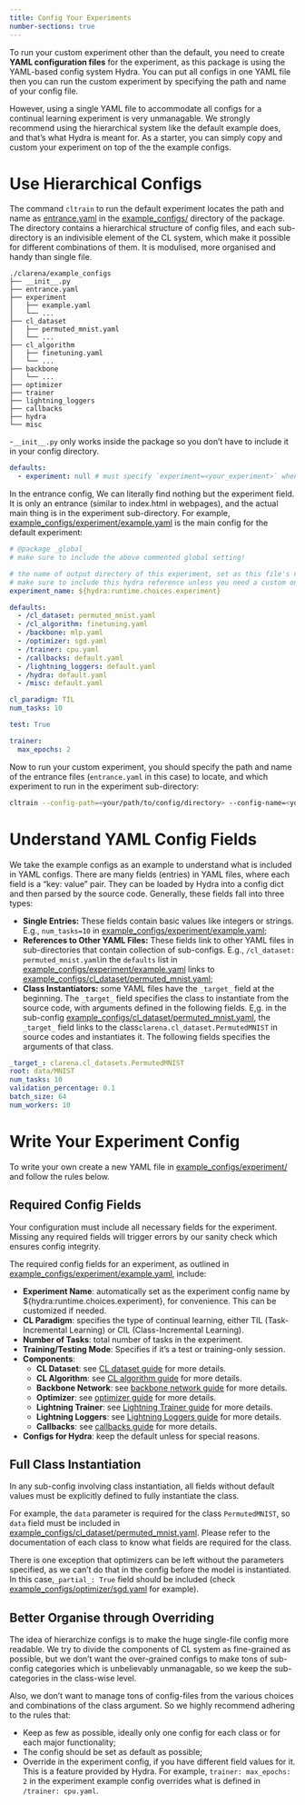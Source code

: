 ```yaml
---
title: Config Your Experiments
number-sections: true
---
```


To run your custom experiment other than the default, you need to create **YAML configuration files** for the experiment, as this package is using the YAML-based config system Hydra. You can put all configs in one YAML file then you can run the custom experiment by specifying the path and name of your config file.

However, using a single YAML file to accommodate all configs for a continual learning experiment is very unmanagable. We strongly recommend using the hierarchical system like the default example does, and that's what Hydra is meant for. As a starter, you can simply copy and custom your experiment on top of the the example configs.

# Use Hierarchical Configs

The command `cltrain` to run the default experiment locates the path and name as [entrance.yaml](https://github.com/pengxiang-wang/continual-learning-arena/tree/main/clarena/example_configs/entrance.yaml) in the [example_configs/](https://github.com/pengxiang-wang/continual-learning-arena/tree/main/clarena/example_configs/) directory of the package. The directory contains a hierarchical structure of config files, and each sub-directory is an indivisible element of the CL system, which make it possible for different combinations of them. It is modulised, more organised and handy than single file.

```plain
./clarena/example_configs
├── __init__.py
├── entrance.yaml
├── experiment
│   ├── example.yaml
│   └── ...
├── cl_dataset
│   ├── permuted_mnist.yaml
│   └── ...
├── cl_algorithm
│   ├── finetuning.yaml
│   └── ...
├── backbone
│   └── ...
├── optimizer
├── trainer
├── lightning_loggers
├── callbacks
├── hydra
└── misc
```

::: { .callout-note }
-`__init__.py` only works inside the package so you don't have to include it in your config directory.
:::

```.yaml
defaults:
  - experiment: null # must specify `experiment=<your_experiment>` when running relative command
```

In the entrance config, We can literally find nothing but the experiment field. It is only an entrance (similar to index.html in webpages), and the actual main thing is in the experiment sub-directory. For example, [example_configs/experiment/example.yaml](https://github.com/pengxiang-wang/continual-learning-arena/tree/main/clarena/example_configs/experiment/example.yaml) is the main config for the default experiment:


```.yaml
# @package _global_
# make sure to include the above commented global setting!

# the name of output directory of this experiment, set as this file's name
# make sure to include this hydra reference unless you need a custom one
experiment_name: ${hydra:runtime.choices.experiment}

defaults:
  - /cl_dataset: permuted_mnist.yaml
  - /cl_algorithm: finetuning.yaml
  - /backbone: mlp.yaml
  - /optimizer: sgd.yaml
  - /trainer: cpu.yaml
  - /callbacks: default.yaml
  - /lightning_loggers: default.yaml
  - /hydra: default.yaml
  - /misc: default.yaml

cl_paradigm: TIL
num_tasks: 10

test: True

trainer:
  max_epochs: 2
```

Now to run your custom experiment, you should specify the path and name of the entrance files (`entrance.yaml` in this case) to locate, and which experiment to run in the experiment sub-directory:

```bash
cltrain --config-path=<your/path/to/config/directory> --config-name=<your-config-name> experiment=<your-experiment-name>
```


# Understand YAML Config Fields

We take the example configs as an example to understand what is included in YAML configs. There are many fields (entries) in YAML files, where each field is a "key: value" pair. They can be loaded by Hydra into a config dict and then parsed by the source code. Generally, these fields fall into three types:

- **Single Entries:** These fields contain basic values like integers or strings. E.g., `num_tasks=10 ` in [example_configs/experiment/example.yaml](https://github.com/pengxiang-wang/continual-learning-arena/tree/main/clarena/example_configs/experiment/example.yaml);
- **References to Other YAML Files:** These fields link to other YAML files in sub-directories that contain collection of sub-configs. E.g., `/cl_dataset: permuted_mnist.yaml`in the `defaults` list in [example_configs/experiment/example.yaml](https://github.com/pengxiang-wang/continual-learning-arena/tree/main/clarena/example_configs/experiment/example.yaml) links to [example_configs/cl_dataset/permuted_mnist.yaml](https://github.com/pengxiang-wang/continual-learning-arena/tree/main/clarena/example_configs/cl_dataset/permuted_mnist.yaml);
-  **Class Instantiators:** some YAML files have the `_target_` field at the beginning. The `_target_` field specifies the class to instantiate from the source code, with arguments defined in the following fields. E,g. in the sub-config [example_configs/cl_dataset/permuted_mnist.yaml](https://github.com/pengxiang-wang/continual-learning-arena/tree/main/clarena/example_configs/cl_dataset/permuted_mnist.yaml), the `_target_` field links to the class`clarena.cl_dataset.PermutedMNIST` in source codes and instantiates it. The following fields specifies the arguments of that class.

```.yaml
_target_: clarena.cl_datasets.PermutedMNIST
root: data/MNIST
num_tasks: 10
validation_percentage: 0.1
batch_size: 64
num_workers: 10
```


# Write Your Experiment Config

To write your own create a new YAML file in  [example_configs/experiment/](https://github.com/pengxiang-wang/continual-learning-arena/tree/main/clarena/example_configs/experiment/) and follow the rules below.

## Required Config Fields

Your configuration must include all necessary fields for the experiment. Missing any required fields will trigger errors by our sanity check which ensures config integrity.

The required config fields for an experiment, as outlined in [example_configs/experiment/example.yaml](https://github.com/pengxiang-wang/continual-learning-arena/tree/main/clarena/example_configs/experiment/example.yaml), include:

- **Experiment Name**:  automatically set as the experiment config name by ${hydra:runtime.choices.experiment}, for convenience. This can be customized if needed.
- **CL Paradigm**: specifies the type of continual learning, either TIL (Task-Incremental Learning) or CIL (Class-Incremental Learning).
- **Number of Tasks**: total number of tasks in the experiment.
- **Training/Testing Mode**: Specifies if it’s a test or training-only session.
- **Components**:
  - **CL Dataset**: see [CL dataset guide]((./CL-dataset.qmd)) for more details.
  - **CL Algorithm**: see [CL algorithm guide]((./CL-algorithm.qmd)) for more details.
  - **Backbone Network**: see [backbone network guide]((./backbone-network.qmd)) for more details.
  - **Optimizer**: see [optimizer guide]((./optimizer.qmd)) for more details.
  - **Lightning Trainer**: see [Lightning Trainer guide]((./lightning-trainer.qmd)) for more details.
  - **Lightning Loggers**: see [Lightning Loggers guide]((./lightning-loggers.qmd)) for more details.
  - **Callbacks**: see [callbacks guide]((./callbacks.qmd)) for more details.
- **Configs for Hydra**: keep the default unless for special reasons.

## Full Class Instantiation

In any sub-config involving class instantiation, all fields without default values must be explicitly defined to fully instantiate the class.

For example, the `data` parameter is required for the class `PermutedMNIST`, so `data` field must be included in [example_configs/cl_dataset/permuted_mnist.yaml](https://github.com/pengxiang-wang/continual-learning-arena/tree/main/clarena/example_configs/cl_dataset/permuted_mnist.yaml). Please refer to the documentation of each class to know what fields are required for the class.

There is one exception that optimizers can be left without the parameters specified, as we can't do that in the config before the model is instantiated. In this case,`_partial_: True` field should be included (check [example_configs/optimizer/sgd.yaml](https://github.com/pengxiang-wang/continual-learning-arena/tree/main/clarena/example_configs/optimizer/sgd.yaml) for example).

## Better Organise through Overriding

The idea of hierarchize configs is to make the huge single-file config more readable. We try to divide the components of CL system as fine-grained as possible, but we don't want the over-grained configs to make tons of sub-config categories which is unbelievably unmanagable, so we keep the sub-categories in the class-wise level.

Also, we don't want to manage tons of config-files from the various choices and combinations of the class argument. So we highly recommend adhering to the rules that:

- Keep as few as possible, ideally only one config for each class or for each major functionality;
- The config should be set as default as possible;
- Override in the experiment config, if you have different field values for it. This is a feature provided by Hydra. For example, `trainer: max_epochs: 2` in the experiment example config overrides what is defined in `/trainer: cpu.yaml`.
